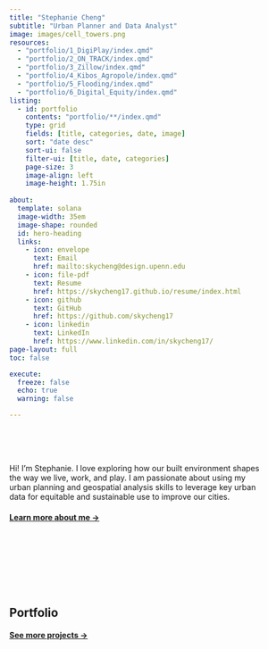 ```yaml
---
title: "Stephanie Cheng"
subtitle: "Urban Planner and Data Analyst"
image: images/cell_towers.png
resources: 
  - "portfolio/1_DigiPlay/index.qmd"
  - "portfolio/2_ON_TRACK/index.qmd"
  - "portfolio/3_Zillow/index.qmd"
  - "portfolio/4_Kibos_Agropole/index.qmd"
  - "portfolio/5_Flooding/index.qmd"
  - "portfolio/6_Digital_Equity/index.qmd"
listing:
  - id: portfolio
    contents: "portfolio/**/index.qmd"
    type: grid
    fields: [title, categories, date, image]
    sort: "date desc"
    sort-ui: false
    filter-ui: [title, date, categories]
    page-size: 3
    image-align: left
    image-height: 1.75in
    
about:
  template: solana
  image-width: 35em
  image-shape: rounded
  id: hero-heading
  links:
    - icon: envelope
      text: Email
      href: mailto:skycheng@design.upenn.edu
    - icon: file-pdf
      text: Resume
      href: https://skycheng17.github.io/resume/index.html  
    - icon: github
      text: GitHub
      href: https://github.com/skycheng17
    - icon: linkedin
      text: LinkedIn
      href: https://www.linkedin.com/in/skycheng17/  
page-layout: full
toc: false

execute: 
  freeze: false
  echo: true
  warning: false

---
```


<br><br>


::: {#hero-heading}
<br>
Hi! I'm Stephanie. I love exploring how our built environment shapes <br>
the way we live, work, and play. I am passionate about using my <br>
urban planning and geospatial analysis skills to leverage key urban <br>
data for equitable and sustainable use to improve our cities.

#### [Learn more about me &rarr;](/about)

:::

<br><br>
<br><br>
<br><br>


## Portfolio

::: {#portfolio}
:::

#### [See more projects &rarr;](/portfolio/portfolio.html)